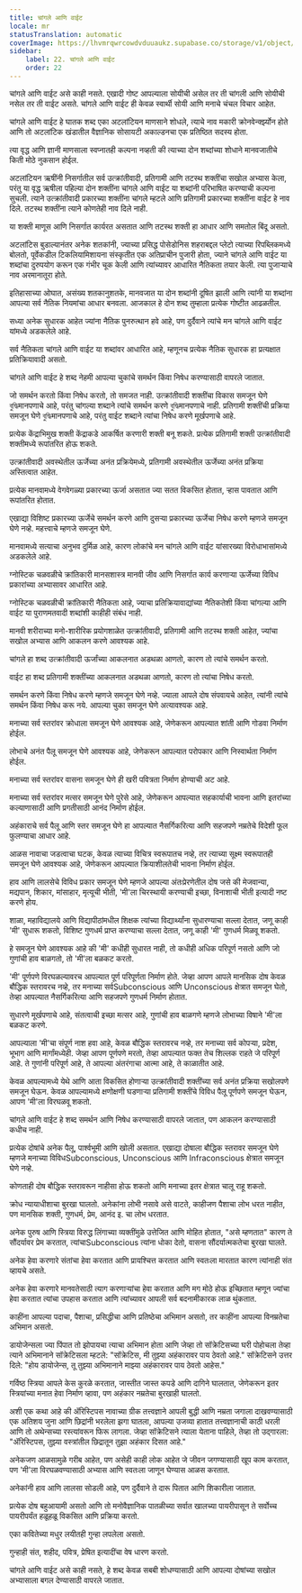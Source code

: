 ```yaml
---
title: चांगले आणि वाईट
locale: mr
statusTranslation: automatic
coverImage: https://lhvmrqwrcowdvduuaukz.supabase.co/storage/v1/object/public/strapi-uploads/small_cover-educacion-fundamental.webp-2d51a7828a2b1309555be27f7e2a61a0.webp
sidebar:
    label: 22. चांगले आणि वाईट
    order: 22
---
```

चांगले आणि वाईट असे काही नसते. एखादी गोष्ट आपल्याला सोयीची असेल तर ती चांगली आणि सोयीची नसेल तर ती वाईट असते. चांगले आणि वाईट ही केवळ स्वार्थी सोयी आणि मनाचे चंचल विचार आहेत.

चांगले आणि वाईट हे घातक शब्द एका अटलांटियन माणसाने शोधले, त्याचे नाव मकारी क्रोनवेर्न्क्झ्योन होते आणि तो अटलांटिक खंडातील वैज्ञानिक सोसायटी अकाल्डनचा एक प्रतिष्ठित सदस्य होता.

त्या वृद्ध आणि ज्ञानी माणसाला स्वप्नातही कल्पना नव्हती की त्याच्या दोन शब्दांच्या शोधाने मानवजातीचे किती मोठे नुकसान होईल.

अटलांटियन ऋषींनी निसर्गातील सर्व उत्क्रांतीवादी, प्रतिगामी आणि तटस्थ शक्तींचा सखोल अभ्यास केला, परंतु या वृद्ध ऋषीला पहिल्या दोन शक्तींना चांगले आणि वाईट या शब्दांनी परिभाषित करण्याची कल्पना सुचली. त्याने उत्क्रांतीवादी प्रकारच्या शक्तींना चांगले म्हटले आणि प्रतिगामी प्रकारच्या शक्तींना वाईट हे नाव दिले. तटस्थ शक्तींना त्याने कोणतेही नाव दिले नाही.

या शक्ती माणूस आणि निसर्गात कार्यरत असतात आणि तटस्थ शक्ती हा आधार आणि समतोल बिंदू असतो.

अटलांटिस बुडाल्यानंतर अनेक शतकांनी, ज्याच्या प्रसिद्ध पोसेडोनिस शहराबद्दल प्लेटो त्याच्या रिपब्लिकमध्ये बोलतो, पूर्वेकडील टिकलियामिशायना संस्कृतीत एक अतिप्राचीन पुजारी होता, ज्याने चांगले आणि वाईट या शब्दांचा दुरुपयोग करून एक गंभीर चूक केली आणि त्यांच्यावर आधारित नैतिकता तयार केली. त्या पुजाऱ्याचे नाव अरमानातूरा होते.

इतिहासाच्या ओघात, असंख्य शतकानुशतके, मानवजात या दोन शब्दांनी दूषित झाली आणि त्यांनी या शब्दांना आपल्या सर्व नैतिक नियमांचा आधार बनवला. आजकाल हे दोन शब्द तुम्हाला प्रत्येक गोष्टीत आढळतील.

सध्या अनेक सुधारक आहेत ज्यांना नैतिक पुनरुत्थान हवे आहे, पण दुर्दैवाने त्यांचे मन चांगले आणि वाईट यांमध्ये अडकलेले आहे.

सर्व नैतिकता चांगले आणि वाईट या शब्दांवर आधारित आहे, म्हणूनच प्रत्येक नैतिक सुधारक हा प्रत्यक्षात प्रतिक्रियावादी असतो.

चांगले आणि वाईट हे शब्द नेहमी आपल्या चुकांचे समर्थन किंवा निषेध करण्यासाठी वापरले जातात.

जो समर्थन करतो किंवा निषेध करतो, तो समजत नाही. उत्क्रांतीवादी शक्तींचा विकास समजून घेणे বুদ্ধিमानपणाचे आहे, परंतु चांगल्या शब्दाने त्यांचे समर्थन करणे বুদ্ধিमानपणाचे नाही. प्रतिगामी शक्तींची प्रक्रिया समजून घेणे বুদ্ধিमानपणाचे आहे, परंतु वाईट शब्दाने त्यांचा निषेध करणे मूर्खपणाचे आहे.

प्रत्येक केंद्राभिमुख शक्ती केंद्राकडे आकर्षित करणारी शक्ती बनू शकते. प्रत्येक प्रतिगामी शक्ती उत्क्रांतीवादी शक्तीमध्ये रूपांतरित होऊ शकते.

उत्क्रांतीवादी अवस्थेतील ऊर्जेच्या अनंत प्रक्रियेमध्ये, प्रतिगामी अवस्थेतील ऊर्जेच्या अनंत प्रक्रिया अस्तित्वात आहेत.

प्रत्येक मानवामध्ये वेगवेगळ्या प्रकारच्या ऊर्जा असतात ज्या सतत विकसित होतात, ऱ्हास पावतात आणि रूपांतरित होतात.

एखाद्या विशिष्ट प्रकारच्या ऊर्जेचे समर्थन करणे आणि दुसर्‍या प्रकारच्या ऊर्जेचा निषेध करणे म्हणजे समजून घेणे नव्हे. महत्त्वाचे म्हणजे समजून घेणे.

मानवामध्ये सत्याचा अनुभव दुर्मिळ आहे, कारण लोकांचे मन चांगले आणि वाईट यांसारख्या विरोधाभासांमध्ये अडकलेले आहे.

ग्नोस्टिक चळवळीचे क्रांतिकारी मानसशास्त्र मानवी जीव आणि निसर्गात कार्य करणाऱ्या ऊर्जेच्या विविध प्रकारांच्या अभ्यासावर आधारित आहे.

ग्नोस्टिक चळवळीची क्रांतिकारी नैतिकता आहे, ज्याचा प्रतिक्रियावाद्यांच्या नैतिकतेशी किंवा चांगल्या आणि वाईट या पुराणमतवादी शब्दांशी काहीही संबंध नाही.

मानवी शरीराच्या मनो-शारीरिक प्रयोगशाळेत उत्क्रांतीवादी, प्रतिगामी आणि तटस्थ शक्ती आहेत, ज्यांचा सखोल अभ्यास आणि आकलन करणे आवश्यक आहे.

चांगले हा शब्द उत्क्रांतीवादी ऊर्जांच्या आकलनात अडथळा आणतो, कारण तो त्यांचे समर्थन करतो.

वाईट हा शब्द प्रतिगामी शक्तींच्या आकलनात अडथळा आणतो, कारण तो त्यांचा निषेध करतो.

समर्थन करणे किंवा निषेध करणे म्हणजे समजून घेणे नव्हे. ज्याला आपले दोष संपवायचे आहेत, त्यांनी त्यांचे समर्थन किंवा निषेध करू नये. आपल्या चुका समजून घेणे अत्यावश्यक आहे.

मनाच्या सर्व स्तरांवर क्रोधाला समजून घेणे आवश्यक आहे, जेणेकरून आपल्यात शांती आणि गोडवा निर्माण होईल.

लोभाचे अनंत पैलू समजून घेणे आवश्यक आहे, जेणेकरून आपल्यात परोपकार आणि निस्वार्थता निर्माण होईल.

मनाच्या सर्व स्तरांवर वासना समजून घेणे ही खरी पवित्रता निर्माण होण्याची अट आहे.

मनाच्या सर्व स्तरांवर मत्सर समजून घेणे पुरेसे आहे, जेणेकरून आपल्यात सहकार्याची भावना आणि इतरांच्या कल्याणासाठी आणि प्रगतीसाठी आनंद निर्माण होईल.

अहंकाराचे सर्व पैलू आणि स्तर समजून घेणे हा आपल्यात नैसर्गिकरित्या आणि सहजपणे नम्रतेचे विदेशी फूल फुलण्याचा आधार आहे.

आळस नावाचा जडत्वाचा घटक, केवळ त्याच्या विचित्र स्वरूपातच नव्हे, तर त्याच्या सूक्ष्म स्वरूपातही समजून घेणे आवश्यक आहे, जेणेकरून आपल्यात क्रियाशीलतेची भावना निर्माण होईल.

हाव आणि लालसेचे विविध प्रकार समजून घेणे म्हणजे आपल्या अंतःप्रेरणेतील दोष जसे की मेजवान्या, मद्यपान, शिकार, मांसाहार, मृत्यूची भीती, 'मी'ला चिरस्थायी करण्याची इच्छा, विनाशाची भीती इत्यादी नष्ट करणे होय.

शाळा, महाविद्यालये आणि विद्यापीठांमधील शिक्षक त्यांच्या विद्यार्थ्यांना सुधारण्याचा सल्ला देतात, जणू काही 'मी' सुधारू शकतो, विशिष्ट गुणधर्म प्राप्त करण्याचा सल्ला देतात, जणू काही 'मी' गुणधर्म मिळवू शकतो.

हे समजून घेणे आवश्यक आहे की 'मी' कधीही सुधारत नाही, तो कधीही अधिक परिपूर्ण नसतो आणि जो गुणांची हाव बाळगतो, तो 'मी'ला बळकट करतो.

'मी' पूर्णपणे विरघळल्यावरच आपल्यात पूर्ण परिपूर्णता निर्माण होते. जेव्हा आपण आपले मानसिक दोष केवळ बौद्धिक स्तरावरच नव्हे, तर मनाच्या सर्वSubconscious आणि Unconscious क्षेत्रात समजून घेतो, तेव्हा आपल्यात नैसर्गिकरित्या आणि सहजपणे गुणधर्म निर्माण होतात.

सुधारणे मूर्खपणाचे आहे, संतत्वाची इच्छा मत्सर आहे, गुणांची हाव बाळगणे म्हणजे लोभाच्या विषाने 'मी'ला बळकट करणे.

आपल्याला 'मी'चा संपूर्ण नाश हवा आहे, केवळ बौद्धिक स्तरावरच नव्हे, तर मनाच्या सर्व कोपऱ्या, प्रदेश, भूभाग आणि मार्गांमध्येही. जेव्हा आपण पूर्णपणे मरतो, तेव्हा आपल्यात फक्त तेच शिल्लक राहते जे परिपूर्ण आहे. ते गुणांनी परिपूर्ण आहे, ते आपल्या अंतरंगाचा आत्मा आहे, ते काळातीत आहे.

केवळ आपल्यामध्ये येथे आणि आता विकसित होणाऱ्या उत्क्रांतीवादी शक्तींच्या सर्व अनंत प्रक्रिया सखोलपणे समजून घेऊन. केवळ आपल्यामध्ये क्षणोक्षणी घडणाऱ्या प्रतिगामी शक्तींचे विविध पैलू पूर्णपणे समजून घेऊन, आपण 'मी'ला विरघळवू शकतो.

चांगले आणि वाईट हे शब्द समर्थन आणि निषेध करण्यासाठी वापरले जातात, पण आकलन करण्यासाठी कधीच नाही.

प्रत्येक दोषांचे अनेक पैलू, पार्श्वभूमी आणि खोली असतात. एखाद्या दोषाला बौद्धिक स्तरावर समजून घेणे म्हणजे मनाच्या विविधSubconscious, Unconscious आणि Infraconscious क्षेत्रात समजून घेणे नव्हे.

कोणताही दोष बौद्धिक स्तरावरून नाहीसा होऊ शकतो आणि मनाच्या इतर क्षेत्रात चालू राहू शकतो.

क्रोध न्यायाधीशाचा बुरखा घालतो. अनेकांना लोभी नसावे असे वाटते, काहीजण पैशाचा लोभ धरत नाहीत, पण मानसिक शक्ती, गुणधर्म, प्रेम, आनंद इ. चा लोभ धरतात.

अनेक पुरुष आणि स्त्रिया विरुद्ध लिंगाच्या व्यक्तींमुळे उत्तेजित आणि मोहित होतात, "असे म्हणतात" कारण ते सौंदर्यावर प्रेम करतात, त्यांचाSubconscious त्यांना धोका देतो, वासना सौंदर्यात्मकतेचा बुरखा घालते.

अनेक हेवा करणारे संतांचा हेवा करतात आणि प्रायश्चित्त करतात आणि स्वतःला मारतात कारण त्यांनाही संत व्हायचे असते.

अनेक हेवा करणारे मानवतेसाठी त्याग करणाऱ्यांचा हेवा करतात आणि मग मोठे होऊ इच्छितात म्हणून ज्यांचा हेवा करतात त्यांचा उपहास करतात आणि त्यांच्यावर आपली सर्व बदनामीकारक लाळ थुंकतात.

काहींना आपल्या पदाचा, पैशाचा, प्रसिद्धीचा आणि प्रतिष्ठेचा अभिमान असतो, तर काहींना आपल्या विनम्रतेचा अभिमान असतो.

डायोजेन्सला ज्या पिंपात तो झोपायचा त्याचा अभिमान होता आणि जेव्हा तो सॉक्रेटिसच्या घरी पोहोचला तेव्हा त्याने अभिमानाने सॉक्रेटिसला म्हटले: "सॉक्रेटिस, मी तुझ्या अहंकारावर पाय ठेवतो आहे." सॉक्रेटिसने उत्तर दिले: "होय डायोजेन्स, तू तुझ्या अभिमानाने माझ्या अहंकारावर पाय ठेवतो आहेस."

गर्विष्ठ स्त्रिया आपले केस कुरळे करतात, जास्तीत जास्त कपडे आणि दागिने घालतात, जेणेकरून इतर स्त्रियांच्या मनात हेवा निर्माण व्हावा, पण अहंकार नम्रतेचा बुरखाही घालतो.

अशी एक कथा आहे की ॲरिस्टिपस नावाच्या ग्रीक तत्त्वज्ञाने आपली बुद्धी आणि नम्रता जगाला दाखवण्यासाठी एक अतिशय जुना आणि छिद्रांनी भरलेला झगा घातला, आपल्या उजव्या हातात तत्त्वज्ञानाची काठी धरली आणि तो अथेन्सच्या रस्त्यांवरून फिरू लागला. जेव्हा सॉक्रेटिसने त्याला येताना पाहिले, तेव्हा तो उद्गारला: "ॲरिस्टिपस, तुझ्या वस्त्रांतील छिद्रातून तुझा अहंकार दिसत आहे."

अनेकजण आळसामुळे गरीब आहेत, पण असेही काही लोक आहेत जे जीवन जगण्यासाठी खूप काम करतात, पण 'मी'ला विरघळवण्यासाठी अभ्यास आणि स्वतःला जाणून घेण्यास आळस करतात.

अनेकांनी हाव आणि लालसा सोडली आहे, पण दुर्दैवाने ते दारू पितात आणि शिकारीला जातात.

प्रत्येक दोष बहुआयामी असतो आणि तो मनोवैज्ञानिक पातळीच्या सर्वात खालच्या पायरीपासून ते सर्वोच्च पायरीपर्यंत हळूहळू विकसित आणि प्रक्रिया करतो.

एका कवितेच्या मधुर लयीतही गुन्हा लपलेला असतो.

गुन्हाही संत, शहीद, पवित्र, प्रेषित इत्यादींचा वेष धारण करतो.

चांगले आणि वाईट असे काही नसते, हे शब्द केवळ सबबी शोधण्यासाठी आणि आपल्या दोषांच्या सखोल अभ्यासाला बगल देण्यासाठी वापरले जातात.

